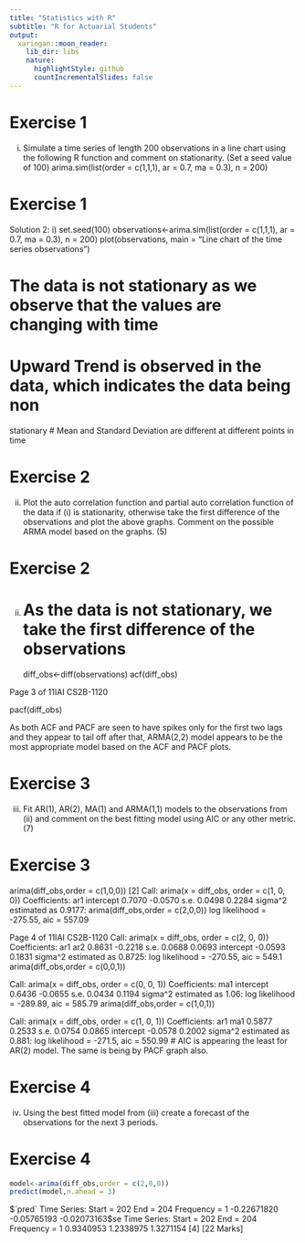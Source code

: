```yaml
---
title: "Statistics with R"
subtitle: "R for Actuarial Students"
output:
  xaringan::moon_reader:
    lib_dir: libs
    nature:
      highlightStyle: github
      countIncrementalSlides: false
---
```



Exercise 1
==================================================================================
i)
Simulate a time series of length 200 observations in a line chart using the following R
function and comment on stationarity. (Set a seed value of 100)
arima.sim(list(order = c(1,1,1), ar = 0.7, ma = 0.3), n = 200)





Exercise 1
==================================================================================
Solution 2:
i)
set.seed(100)
observations<-arima.sim(list(order = c(1,1,1), ar = 0.7, ma = 0.3), n = 200)
plot(observations, main = "Line chart of the time series observations")

# The data is not stationary as we observe that the values are changing with time
# Upward Trend is observed in the data, which indicates the data being non
stationary
# Mean and Standard Deviation are different at different points in time



Exercise 2
==================================================================================
ii) Plot the auto correlation function and partial auto correlation function of the data if (i)
is stationarity, otherwise take the first difference of the observations and plot the above
graphs. Comment on the possible ARMA model based on the graphs. (5)


Exercise 2
==================================================================================
ii)
# As the data is not stationary, we take the first difference of the observations
diff_obs<-diff(observations)
acf(diff_obs)

Page 3 of 11IAI
CS2B-1120

pacf(diff_obs)

As both ACF and PACF are seen to have spikes only for the first two lags and they appear to tail off after that,
ARMA(2,2) model appears to be the most appropriate model based on the ACF and PACF plots.



Exercise 3
==================================================================================

iii) Fit AR(1), AR(2), MA(1) and ARMA(1,1) models to the observations from (ii) and
comment on the best fitting model using AIC or any other metric. (7)



Exercise 3
==================================================================================
arima(diff_obs,order = c(1,0,0))
[2]
Call:
arima(x = diff_obs, order = c(1, 0, 0))
Coefficients:
ar1 intercept
0.7070
-0.0570
s.e. 0.0498
0.2284
sigma^2 estimated as 0.9177:
arima(diff_obs,order = c(2,0,0))
log likelihood = -275.55,
aic = 557.09

Page 4 of 11IAI
CS2B-1120
Call:
arima(x = diff_obs, order = c(2, 0, 0))
Coefficients:
ar1
ar2
0.8631 -0.2218
s.e. 0.0688
0.0693
intercept
-0.0593
0.1831
sigma^2 estimated as 0.8725:
log likelihood = -270.55,
aic = 549.1
arima(diff_obs,order = c(0,0,1))

Call:
arima(x = diff_obs, order = c(0, 0, 1))
Coefficients:
ma1 intercept
0.6436
-0.0655
s.e. 0.0434
0.1194
sigma^2 estimated as 1.06:
log likelihood = -289.89,
aic = 585.79
arima(diff_obs,order = c(1,0,1))

Call:
arima(x = diff_obs, order = c(1, 0, 1))
Coefficients:
ar1
ma1
0.5877 0.2533
s.e. 0.0754 0.0865
intercept
-0.0578
0.2002
sigma^2 estimated as 0.881:
log likelihood = -271.5,
aic = 550.99
# AIC is appearing the least for AR(2) model. The same is being by PACF graph
also.

Exercise 4
==================================================================================

iv) Using the best fitted model from (iii) create a forecast of the observations for the next
3 periods.



Exercise 4
==================================================================================


```r
model<-arima(diff_obs,order = c(2,0,0))
predict(model,n.ahead = 3)
```
$`pred`
Time Series:
Start = 202
End = 204
Frequency = 1
 -0.22671820 -0.05765193 -0.02073163
$se
Time Series:
Start = 202
End = 204
Frequency = 1
 0.9340953 1.2338975 1.3271154
[4]
[22 Marks]
